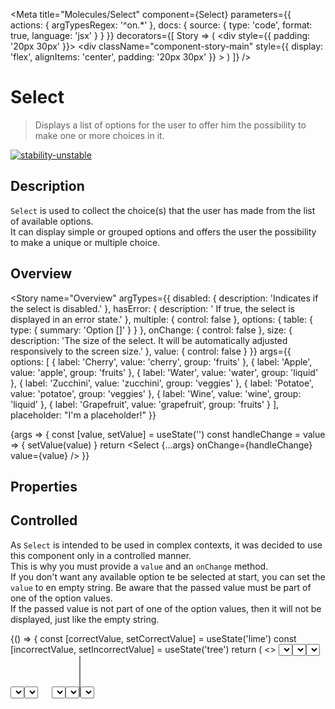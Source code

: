 

<Meta
  title="Molecules/Select"
  component={Select}
  parameters={{
    actions: { argTypesRegex: '^on.*' },
    docs: {
      source: {
        type: 'code',
        format: true,
        language: 'jsx'
      }
    }
  }}
  decorators={[
    Story => (
      <ThemeProvider>
        <div style={{ padding: '20px 30px' }}>
          <ThemeSwitcher />
        </div>
        <div
          className="component-story-main"
          style={{
            display: 'flex',
            alignItems: 'center',
            padding: '20px 30px'
          }}
        >
          <Story />
        </div>
      </ThemeProvider>
    )
  ]}
/>

# Select

> Displays a list of options for the user to offer him the possibility to make one or more choices in it.

[![stability-unstable](https://img.shields.io/badge/stability-unstable-yellow.svg)](https://github.com/emersion/stability-badges#unstable)

## Description

`Select` is used to collect the choice(s) that the user has made from the list of available options.  
It can display simple or grouped options and offers the user the possibility to make a unique or multiple choice.

## Overview

<Story
  name="Overview"
  argTypes={{
    disabled: {
      description: 'Indicates if the select is disabled.'
    },
    hasError: {
      description: '	If true, the select is displayed in an error state.'
    },
    multiple: {
      control: false
    },
    options: {
      table: {
        type: {
          summary: 'Option []'
        }
      }
    },
    onChange: {
      control: false
    },
    size: {
      description:
        'The size of the select. It will be automatically adjusted responsively to the screen size.'
    },
    value: {
      control: false
    }
  }}
  args={{
    options: [
      { label: 'Cherry', value: 'cherry', group: 'fruits' },
      { label: 'Apple', value: 'apple', group: 'fruits' },
      { label: 'Water', value: 'water', group: 'liquid' },
      { label: 'Zucchini', value: 'zucchini', group: 'veggies' },
      { label: 'Potatoe', value: 'potatoe', group: 'veggies' },
      { label: 'Wine', value: 'wine', group: 'liquid' },
      { label: 'Grapefruit', value: 'grapefruit', group: 'fruits' }
    ],
    placeholder: "I'm a placeholder!"
  }}
>
  {args => {
    const [value, setValue] = useState('')
    const handleChange = value => {
      setValue(value)
    }
    return <Select {...args} onChange={handleChange} value={value} />
  }}
</Story>

## Properties

<ArgsTable story="Overview" />

## Controlled

As `Select` is intended to be used in complex contexts, it was decided to use this component only in a controlled manner.  
This is why you must provide a `value` and an `onChange` method.  
If you don't want any available option te be selected at start, you can set the `value` to en empty string.
Be aware that the passed value must be part of one of the option values.  
If the passed value is not part of one of the option values, then it will not be displayed, just like the empty string.

<Canvas className="select-canvas">
  <Story name="Controlled">
    {() => {
      const [correctValue, setCorrectValue] = useState('lime')
      const [incorrectValue, setIncorrectValue] = useState('tree')
      return (
        <>
          <Select
            helperText="The past value 'lime' is one of the options."
            size="x-large"
            value={correctValue}
            onChange={setCorrectValue}
            options={[
              { label: 'Apple', value: 'apple' },
              { label: 'Lime', value: 'lime' }
            ]}
          />
          <Select
            helperText="The past value 'tree' is not part of the options."
            size="x-large"
            value={incorrectValue}
            onChange={setIncorrectValue}
            options={[
              { label: 'Orange', value: 'orange' },
              { label: 'Banana', value: 'banana' }
            ]}
          />
        </>
      )
    }}
  </Story>
</Canvas>

## Options

A list of options of `Option` type must be provided in order to use `Select`.  
The options list must be provided in the order you want them to appear and must follow a certain formalism:

```ts
type Option = {
  readonly label: string // text displayed in select
  readonly value: string // value selected by the user
  readonly group?: string // optional property that allows to group some options according to their belonging to a group
}
```

Here is an example of the 3 cases concerning the option lists:

- a list composed of options without groups
- a list composed of options with groups
- a mixed list composed of options with and without groups

<Canvas className="select-canvas">
  <Story name="Options">
    {() => {
      const [value1, setValue1] = useState('')
      const [value2, setValue2] = useState('')
      const [value3, setValue3] = useState('')
      return (
        <>
          <Select
            fullWidth
            onChange={setValue1}
            options={[
              { label: 'Tomatoe', value: 'tomatoe' },
              { label: 'Bread', value: 'bread' },
              { label: 'Lime', value: 'lime' },
              { label: 'Banana', value: 'banana' }
            ]}
            placeholder="I am containing options without groups"
            value={value1}
          />
          <Select
            fullWidth
            onChange={setValue2}
            options={[
              { label: 'Tomatoe', value: 'tomatoe', group: 'Fruits' },
              { label: 'Bread', value: 'bread', group: 'Sides' },
              { label: 'Lime', value: 'lime', group: 'Fruits' },
              { label: 'Potatoe', value: 'potatoe', group: 'Vegetables' }
            ]}
            placeholder="I am containing options with groups"
            value={value2}
          />
          <Select
            fullWidth
            onChange={setValue3}
            options={[
              { label: 'Tomatoe', value: 'tomatoe' },
              { label: 'Bread', value: 'bread', group: 'Sides' },
              { label: 'Lime', value: 'lime', group: 'Fruits' },
              { label: 'Potatoe', value: 'potatoe' }
            ]}
            placeholder="I am containing options with & without groups"
            value={value3}
          />
        </>
      )
    }}
  </Story>
</Canvas>

We provide you with two alphabetical sorting methods, to help you present the options, that you can import from `@okp4/ui`:

- `getOptionsAscendingSorted` : groups (if any) will be sorted alphabetically in **ascending** order, as well as the options belonging to its groups.
- `getOptionsDescendingSorted`: groups (if any) will be sorted alphabetically in **descending** order, as well as the options belonging to its groups.

##### **`example.tsx`**

```tsx
import { useState } from 'react'
import { getOptionsAscendingSorted, getOptionsDescendingSorted, Select } from '@okp4/ui'
import type { UseState } from '@okp4/ui'

export const MyExampleComponent: React.FC = () => {
  const [value1, setValue1]: UseState<string | <string[]>> = useState('')
  const [value2, setValue2]: UseState<string | <string[]>> = useState('')
  const [value3, setValue3]: UseState<string | <string[]>> = useState('')

  const options = [
    { label: 'Bread', value: 'bread', group: 'Sides' },
    { label: 'Tomatoe', value: 'tomatoe', group: 'Fruits' },
    { label: 'Water', value: 'water' },
    { label: 'Potatoe', value: 'potatoe', group: 'Vegetables' },
    { label: 'Sauce', value: 'sauce' },
    { label: 'Apricot', value: 'apricot', group: 'Fruits' },
    { label: 'Lime', value: 'lime', group: 'Fruits' }
  ]

  return (
    <div>
      <Select
        onChange={setValue1}
        options={options}
        placeholder="I am containing unsorted options"
        value={value1}
      />
      <Select
        onChange={setValue2}
        options={getOptionsAscendingSorted(options)}
        placeholder="I am containing ascending sorted options"
        value={value2}
      />
      <Select
        onChange={setValue3}
        options={getOptionsDescendingSorted(options)}
        placeholder="I am containing descending sorted options"
        value={value3}
      />
    </div>
  )
}
```

## Disabled

`Select` can be disabled by setting the `disabled` property to `true`.  
It is then impossible to enter a value or to open the menu, and the value should not be submitted to its parent.

<Canvas className="select-canvas">
  <Story name="Disabled">
    {() => {
      const [value, setValue] = useState('')
      return (
        <Select
          disabled
          onChange={setValue}
          options={[
            { label: 'Apple', value: 'apple' },
            { label: 'Banana', value: 'banana' }
          ]}
          placeholder="I am disabled"
          value={value}
        />
      )
    }}
  </Story>
</Canvas>

## Error state

If `hasError` property is set to true, `Select` will be displayed with an error semantic color.  
In addition, the helperText property can be set to display an error message below `Select`.

<Canvas className="select-canvas">
  <Story name="Error state">
    {() => {
      const [value, setValue] = useState('')
      const handleChange = value => {
        setValue(value)
      }
      return (
        <Select
          hasError
          helperText="Error message."
          onChange={handleChange}
          options={[
            { label: 'Apple', value: 'apple' },
            { label: 'Mango', value: 'mango,' }
          ]}
          placeholder="I think I may have an error !"
          size="medium"
          value={value}
        />
      )
    }}
  </Story>
</Canvas>

## FullWidth

`Select` can take 100% width if the `fullWidth` property is set to true.

<Canvas className="select-canvas">
  <Story name="FullWidth">
    {() => {
      const [value, setValue] = useState('')
      const handleChange = value => {
        setValue(value)
      }
      return (
        <Select
          fullWidth
          placeholder="I am in 100% width"
          onChange={handleChange}
          options={[
            { label: 'Apple', value: 'apple' },
            { label: 'Apricot', value: 'Apricot' }
          ]}
          value={value}
        />
      )
    }}
  </Story>
</Canvas>

## Multiple

The optional `multiple` property allows the user to choose several values from a list of options. It is set to `false` by default.  
The list of selected options is displayed in alphabetical order.

<Canvas className="select-canvas">
  <Story name="Multiple">
    {() => {
      const [values, setValues] = useState(['lime', 'apple'])
      const handleChange = selectedOptions => {
        setValues(selectedOptions)
      }
      return (
        <Select
          multiple
          onChange={handleChange}
          options={[
            { label: 'Lime', value: 'lime' },
            { label: 'Apple', value: 'apple' },
            { label: 'Pear', value: 'pear' }
          ]}
          placeholder="I am multiple"
          value={values}
        />
      )
    }}
  </Story>
</Canvas>

## Sizes

Size options are `x-small`, `small`, `medium`, `large`, `x-large` and will be automatically adjusted responsively to the screen size.  
If none is given, `medium` is the default value.

<Canvas className="select-canvas">
  <Story name="Sizes">
    {() => {
      const sizes = ['x-small', 'small', 'medium', 'large', 'x-large']
      const [values, setValues] = useState({
        'x-small': '',
        small: '',
        medium: '',
        large: '',
        'x-large': ''
      })
      const handleChange = (value, size) => {
        setValues({ ...values, [size]: value })
      }
      return sizes.map(size => (
        <div key={size} style={{ maxWidth: '100%' }}>
          <Select
            onChange={value => handleChange(value, size)}
            options={[
              { label: 'Apple', value: 'apple' },
              { label: 'Banana', value: 'banana' }
            ]}
            placeholder={size}
            size={size}
            value={values[size]}
          />
        </div>
      ))
    }}
  </Story>
</Canvas>
